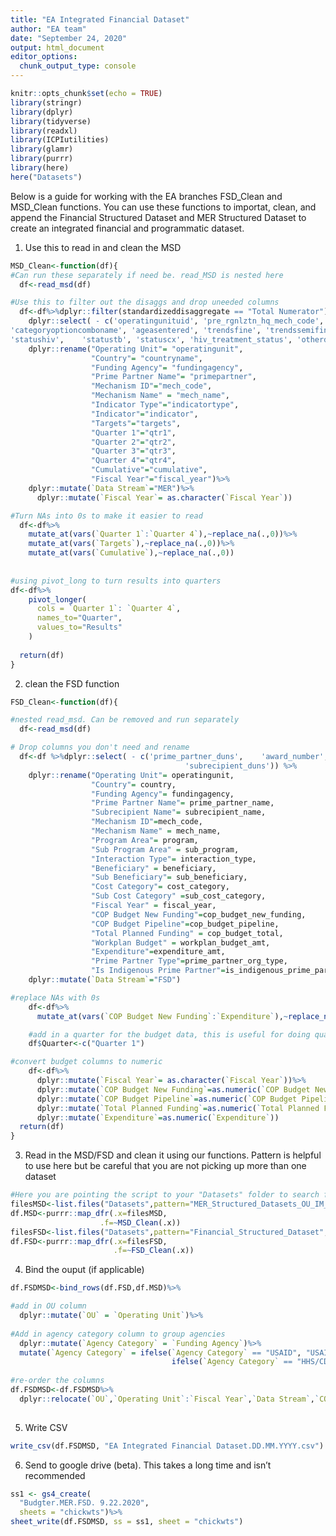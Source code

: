 ```yaml
---
title: "EA Integrated Financial Dataset"
author: "EA team"
date: "September 24, 2020"
output: html_document
editor_options: 
  chunk_output_type: console
---
```


```r
knitr::opts_chunk$set(echo = TRUE)
library(stringr)
library(dplyr)
library(tidyverse)
library(readxl)
library(ICPIutilities)
library(glamr)
library(purrr)
library(here)
here("Datasets")
```



Below is a guide for working with the EA branches FSD_Clean and MSD_Clean functions. You can use these functions to importat, clean, and append the Financial Structured Dataset and MER Structured Dataset to create an integrated financial and programmatic dataset. 

1. Use this to read in and clean the MSD
```r
MSD_Clean<-function(df){
#Can run these separately if need be. read_MSD is nested here
  df<-read_msd(df)

#Use this to filter out the disaggs and drop uneeded columns
  df<-df%>%dplyr::filter(standardizeddisaggregate == "Total Numerator") %>%
    dplyr::select( - c('operatingunituid', 'pre_rgnlztn_hq_mech_code', 'prime_partner_duns',	'award_number',	
'categoryoptioncomboname', 'ageasentered', 'trendsfine', 'trendssemifine',	
'statushiv',	'statustb', 'statuscx', 'hiv_treatment_status', 'otherdisaggregate', 'otherdisaggregate_sub', 'source_name','numeratordenom','disaggregate','standardizeddisaggregate','trendscoarse','sex','modality'))%>%
    dplyr::rename("Operating Unit"= "operatingunit",
                  "Country"= "countryname",
                  "Funding Agency"= "fundingagency",
                  "Prime Partner Name"= "primepartner",
                  "Mechanism ID"="mech_code",
                  "Mechanism Name" = "mech_name",
                  "Indicator Type"="indicatortype",
                  "Indicator"="indicator",
                  "Targets"="targets",
                  "Quarter 1"="qtr1",
                  "Quarter 2"="qtr2",
                  "Quarter 3"="qtr3",
                  "Quarter 4"="qtr4",
                  "Cumulative"="cumulative",
                  "Fiscal Year"="fiscal_year")%>%
    dplyr::mutate(`Data Stream`="MER")%>%
      dplyr::mutate(`Fiscal Year`= as.character(`Fiscal Year`))

#Turn NAs into 0s to make it easier to read
  df<-df%>%
    mutate_at(vars(`Quarter 1`:`Quarter 4`),~replace_na(.,0))%>% 
    mutate_at(vars(`Targets`),~replace_na(.,0))%>%
    mutate_at(vars(`Cumulative`),~replace_na(.,0))
    
    
#using pivot_long to turn results into quarters
df<-df%>%
    pivot_longer(
      cols = `Quarter 1`: `Quarter 4`,
      names_to="Quarter",
      values_to="Results"
    )
   
  return(df)
}
```

2. clean the FSD function
```r
FSD_Clean<-function(df){

#nested read_msd. Can be removed and run separately
  df<-read_msd(df)

# Drop columns you don't need and rename
  df<-df %>%dplyr::select( - c('prime_partner_duns',	'award_number',	
                                       'subrecipient_duns')) %>% 
    dplyr::rename("Operating Unit"= operatingunit,
                  "Country"= country,
                  "Funding Agency"= fundingagency,
                  "Prime Partner Name"= prime_partner_name,
                  "Subrecipient Name"= subrecipient_name,
                  "Mechanism ID"=mech_code,
                  "Mechanism Name" = mech_name,
                  "Program Area"= program,
                  "Sub Program Area" = sub_program,
                  "Interaction Type"= interaction_type,
                  "Beneficiary" = beneficiary,
                  "Sub Beneficiary"= sub_beneficiary,
                  "Cost Category"= cost_category,
                  "Sub Cost Category" =sub_cost_category,
                  "Fiscal Year" = fiscal_year,
                  "COP Budget New Funding"=cop_budget_new_funding,
                  "COP Budget Pipeline"=cop_budget_pipeline,
                  "Total Planned Funding" = cop_budget_total,
                  "Workplan Budget" = workplan_budget_amt,
                  "Expenditure"=expenditure_amt,
                  "Prime Partner Type"=prime_partner_org_type,
                  "Is Indigenous Prime Partner"=is_indigenous_prime_partner)%>%
    dplyr::mutate(`Data Stream`="FSD")

#replace NAs with 0s
    df<-df%>%
      mutate_at(vars(`COP Budget New Funding`:`Expenditure`),~replace_na(.,0))

    #add in a quarter for the budget data, this is useful for doing quarterly analytics of budget data
    df$Quarter<-c("Quarter 1")

#convert budget columns to numeric
    df<-df%>%
      dplyr::mutate(`Fiscal Year`= as.character(`Fiscal Year`))%>%
      dplyr::mutate(`COP Budget New Funding`=as.numeric(`COP Budget New Funding`))%>%
      dplyr::mutate(`COP Budget Pipeline`=as.numeric(`COP Budget Pipeline`))%>%
      dplyr::mutate(`Total Planned Funding`=as.numeric(`Total Planned Funding`))%>%
      dplyr::mutate(`Expenditure`=as.numeric(`Expenditure`))
  return(df)
}
```
3. Read in the MSD/FSD and clean it using our functions. Pattern is helpful to use here but be careful that you are not picking up more than one dataset
```r
#Here you are pointing the script to your "Datasets" folder to search for that pattern
filesMSD<-list.files("Datasets",pattern="MER_Structured_Datasets_OU_IM_FY18-20_20200814_v1_1.txt",full.names = TRUE)
df.MSD<-purrr::map_dfr(.x=filesMSD,
                    .f=~MSD_Clean(.x))
filesFSD<-list.files("Datasets",pattern="Financial_Structured_Dataset",full.names = TRUE)
df.FSD<-purrr::map_dfr(.x=filesFSD,
                       .f=~FSD_Clean(.x))
```

4. Bind the ouput (if applicable)
```r
df.FSDMSD<-bind_rows(df.FSD,df.MSD)%>%

#add in OU column
  dplyr::mutate(`OU` = `Operating Unit`)%>%
  
#Add in agency category column to group agencies
  dplyr::mutate(`Agency Category` = `Funding Agency`)%>%
  mutate(`Agency Category` = ifelse(`Agency Category` == "USAID", "USAID",
                                    ifelse(`Agency Category` == "HHS/CDC", "CDC", "Other")))
  
#re-order the columns
df.FSDMSD<-df.FSDMSD%>%
  dplyr::relocate(`OU`,`Operating Unit`:`Fiscal Year`,`Data Stream`,`COP Budget New Funding`:`Expenditure`)
 
```


5. Write CSV
```r
write_csv(df.FSDMSD, "EA Integrated Financial Dataset.DD.MM.YYYY.csv")

```
6. Send to google drive (beta). This takes a long time and isn't recommended
```r

ss1 <- gs4_create(
  "Budgter.MER.FSD. 9.22.2020",
  sheets = "chickwts")%>%
sheet_write(df.FSDMSD, ss = ss1, sheet = "chickwts")

```


  
